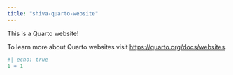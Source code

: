 ```yaml
---
title: "shiva-quarto-website"
---
```


This is a Quarto website!

To learn more about Quarto websites visit <https://quarto.org/docs/websites>.

```r
#| echo: true
1 + 1
```
